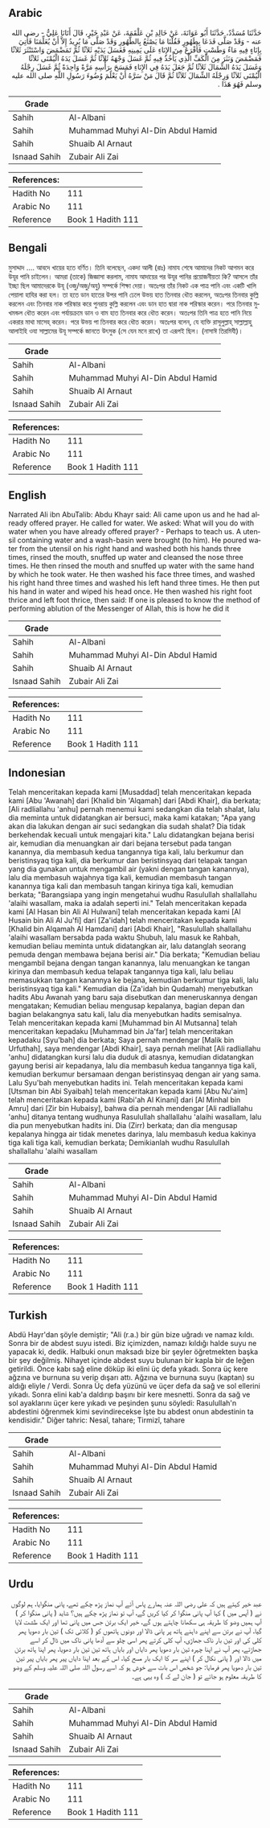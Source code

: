 ## Arabic


<div dir="rtl" lang="ar" style={{fontSize:'larger',backgroundColor:'#f8f9fa',padding:20}}>
حَدَّثَنَا مُسَدَّدٌ، حَدَّثَنَا أَبُو عَوَانَةَ، عَنْ خَالِدِ بْنِ عَلْقَمَةَ، عَنْ عَبْدِ خَيْرٍ، قَالَ أَتَانَا عَلِيٌّ - رضى الله عنه - وَقَدْ صَلَّى فَدَعَا بِطَهُورٍ فَقُلْنَا مَا يَصْنَعُ بِالطَّهُورِ وَقَدْ صَلَّى مَا يُرِيدُ إِلاَّ أَنْ يُعَلِّمَنَا فَأُتِيَ بِإِنَاءٍ فِيهِ مَاءٌ وَطَسْتٍ فَأَفْرَغَ مِنَ الإِنَاءِ عَلَى يَمِينِهِ فَغَسَلَ يَدَيْهِ ثَلاَثًا ثُمَّ تَمَضْمَضَ وَاسْتَنْثَرَ ثَلاَثًا فَمَضْمَضَ وَنَثَرَ مِنَ الْكَفِّ الَّذِي يَأْخُذُ فِيهِ ثُمَّ غَسَلَ وَجْهَهُ ثَلاَثًا ثُمَّ غَسَلَ يَدَهُ الْيُمْنَى ثَلاَثًا وَغَسَلَ يَدَهُ الشِّمَالَ ثَلاَثًا ثُمَّ جَعَلَ يَدَهُ فِي الإِنَاءِ فَمَسَحَ بِرَأْسِهِ مَرَّةً وَاحِدَةً ثُمَّ غَسَلَ رِجْلَهُ الْيُمْنَى ثَلاَثًا وَرِجْلَهُ الشِّمَالَ ثَلاَثًا ثُمَّ قَالَ مَنْ سَرَّهُ أَنْ يَعْلَمَ وُضُوءَ رَسُولِ اللَّهِ صلى الله عليه وسلم فَهُوَ هَذَا ‏.‏
</div>
<div style={{backgroundColor:'#f8f9fa',padding:20, marginBottom: 10}}><table> <thead> <tr> <th>Grade</th> <th></th> </tr> </thead> <tbody> <tr><td>Sahih</td><td>Al-Albani</td></tr><tr><td>Sahih</td><td>Muhammad Muhyi Al-Din Abdul Hamid</td></tr><tr><td>Sahih</td><td>Shuaib Al Arnaut</td></tr><tr><td>Isnaad Sahih</td><td>Zubair Ali Zai</td></tr></tbody></table><table> <thead> <tr> <th>References:</th> <th></th> </tr> </thead> <tbody><tr><td>Hadith No</td><td>111</td></tr><tr><td>Arabic No</td><td>111</td></tr><tr><td>Reference</td><td>Book 1 Hadith 111</td></tr></tbody></table></div>

## Bengali


<div dir="ltr" lang="bn" style={{fontSize:'larger',backgroundColor:'#f8f9fa',padding:20}}>
মুসাদ্দাদ .... আবদে খায়ের হতে বর্ণিত। তিনি বলেছেন, একদা আলী (রাঃ) নামায শেষে আমাদের নিকট আগমন করে উযূর পানি চাইলেন। আমরা (তাকে) জিজ্ঞাসা করলাম, নামায আদায়ের পর উযূর পানির প্রয়োজনীয়তা কি? আসলে তাঁর ইচ্ছা ছিল আমাদেরকে উযূ (ওজু/অজু/অযু) সম্পর্কে শিক্ষা দেয়া। অতঃপর তাঁর নিকট এক পাত্র পানি এবং একটি খালি পেয়ালা হাযির করা হল। তা হতে ডান হাতের উপর পানি ঢেলে উভয় হাত তিনবার ধৌত করলেন, অতঃপর তিনবার কুল্লি করলেন এবং তিনবার নাক পরিস্কার করে পুনরায় কুল্লি করলেন এবং ডান হাত দ্বারা নাক পরিস্কার করেন। পরে তিনবার মুখমন্ডল ধৌত করেন এবং পর্যায়ক্রমে ডান ও বাম হাত তিনবার করে ধৌত করেন। অতঃপর তিনি পাত্র হতে পানি নিয়ে একরার মাথা মাসেহ্ করেন। পরে উভয় পা তিনবার করে ধৌত করেন। অতঃপর বলেন, যে ব্যক্তি রাসূলুল্লাহ্ সাল্লাল্লাহু আলাইহি ওযা সাল্লামের উযূ সম্পর্কে জানতে উৎসুক (সে যেন মনে রাখে) তা এরূপই ছিল। (নাসাঈ তিরমিযী)।
</div>
<div style={{backgroundColor:'#f8f9fa',padding:20, marginBottom: 10}}><table> <thead> <tr> <th>Grade</th> <th></th> </tr> </thead> <tbody> <tr><td>Sahih</td><td>Al-Albani</td></tr><tr><td>Sahih</td><td>Muhammad Muhyi Al-Din Abdul Hamid</td></tr><tr><td>Sahih</td><td>Shuaib Al Arnaut</td></tr><tr><td>Isnaad Sahih</td><td>Zubair Ali Zai</td></tr></tbody></table><table> <thead> <tr> <th>References:</th> <th></th> </tr> </thead> <tbody><tr><td>Hadith No</td><td>111</td></tr><tr><td>Arabic No</td><td>111</td></tr><tr><td>Reference</td><td>Book 1 Hadith 111</td></tr></tbody></table></div>

## English


<div dir="ltr" lang="en" style={{fontSize:'larger',backgroundColor:'#f8f9fa',padding:20}}>
Narrated Ali ibn AbuTalib: Abdu Khayr said: Ali came upon us and he had already offered prayer. He called for water. We asked: What will you do with water when you have already offered prayer? - Perhaps to teach us. A utensil containing water and a wash-basin were brought (to him). He poured water from the utensil on his right hand and washed both his hands three times, rinsed the mouth, snuffed up water and cleansed the nose three times. He then rinsed the mouth and snuffed up water with the same hand by which he took water. He then washed his face three times, and washed his right hand three times and washed his left hand three times. He then put his hand in water and wiped his head once. He then washed his right foot thrice and left foot thrice, then said: If one is pleased to know the method of performing ablution of the Messenger of Allah, this is how he did it
</div>
<div style={{backgroundColor:'#f8f9fa',padding:20, marginBottom: 10}}><table> <thead> <tr> <th>Grade</th> <th></th> </tr> </thead> <tbody> <tr><td>Sahih</td><td>Al-Albani</td></tr><tr><td>Sahih</td><td>Muhammad Muhyi Al-Din Abdul Hamid</td></tr><tr><td>Sahih</td><td>Shuaib Al Arnaut</td></tr><tr><td>Isnaad Sahih</td><td>Zubair Ali Zai</td></tr></tbody></table><table> <thead> <tr> <th>References:</th> <th></th> </tr> </thead> <tbody><tr><td>Hadith No</td><td>111</td></tr><tr><td>Arabic No</td><td>111</td></tr><tr><td>Reference</td><td>Book 1 Hadith 111</td></tr></tbody></table></div>

## Indonesian


<div dir="ltr" lang="id" style={{fontSize:'larger',backgroundColor:'#f8f9fa',padding:20}}>
Telah menceritakan kepada kami [Musaddad] telah menceritakan kepada kami [Abu 'Awanah] dari [Khalid bin 'Alqamah] dari [Abdi Khair], dia berkata; [Ali radliallahu 'anhu] pernah menemui kami sedangkan dia telah shalat, lalu dia meminta untuk didatangkan air bersuci, maka kami katakan; "Apa yang akan dia lakukan dengan air suci sedangkan dia sudah shalat? Dia tidak berkehendak kecuali untuk mengajari kita." Lalu didatangkan bejana berisi air, kemudian dia menuangkan air dari bejana tersebut pada tangan kanannya, dia membasuh kedua tangannya tiga kali, lalu berkumur dan beristinsyaq tiga kali, dia berkumur dan beristinsyaq dari telapak tangan yang dia gunakan untuk mengambil air (yakni dengan tangan kanannya), lalu dia membasuh wajahnya tiga kali, kemudian membasuh tangan kanannya tiga kali dan membasuh tangan kirinya tiga kali, kemudian berkata; "Barangsiapa yang ingin mengetahui wudhu Rasulullah shallallahu 'alaihi wasallam, maka ia adalah seperti ini." Telah menceritakan kepada kami [Al Hasan bin Ali Al Hulwani] telah menceritakan kepada kami [Al Husain bin Ali Al Ju'fi] dari [Za'idah] telah menceritakan kepada kami [Khalid bin Alqamah Al Hamdani] dari [Abdi Khair], "Rasulullah shallallahu 'alaihi wasallam bersabda pada waktu Shubuh, lalu masuk ke Rahbah, kemudian beliau meminta untuk didatangkan air, lalu datanglah seorang pemuda dengan membawa bejana berisi air." Dia berkata; "Kemudian beliau mengambil bejana dengan tangan kanannya, lalu menuangkan ke tangan kirinya dan membasuh kedua telapak tangannya tiga kali, lalu beliau memasukkan tangan kanannya ke bejana, kemudian berkumur tiga kali, lalu beristinsyaq tiga kali." Kemudian dia (Za'idah bin Qudamah) menyebutkan hadits Abu Awanah yang baru saja disebutkan dan meneruskannya dengan mengatakan; Kemudian beliau mengusap kepalanya, bagian depan dan bagian belakangnya satu kali, lalu dia menyebutkan hadits semisalnya. Telah menceritakan kepada kami [Muhammad bin Al Mutsanna] telah menceritakan kepadaku [Muhammad bin Ja'far] telah menceritakan kepadaku [Syu'bah] dia berkata; Saya pernah mendengar [Malik bin Urfuthah], saya mendengar [Abdi Khair], saya pernah melihat [Ali radliallahu 'anhu] didatangkan kursi lalu dia duduk di atasnya, kemudian didatangkan gayung berisi air kepadanya, lalu dia membasuh kedua tangannya tiga kali, kemudian berkumur bersamaan dengan beristinsyaq dengan air yang sama. Lalu Syu'bah menyebutkan hadits ini. Telah menceritakan kepada kami [Utsman bin Abi Syaibah] telah menceritakan kepada kami [Abu Nu'aim] telah menceritakan kepada kami [Rabi'ah Al Kinani] dari [Al Minhal bin Amru] dari [Zir bin Hubaisy], bahwa dia pernah mendengar [Ali radliallahu 'anhu] ditanya tentang wudhunya Rasulullah shallallahu 'alaihi wasallam, lalu dia pun menyebutkan hadits ini. Dia (Zirr) berkata; dan dia mengusap kepalanya hingga air tidak menetes darinya, lalu membasuh kedua kakinya tiga kali tiga kali, kemudian berkata; Demikianlah wudhu Rasulullah shallallahu 'alaihi wasallam
</div>
<div style={{backgroundColor:'#f8f9fa',padding:20, marginBottom: 10}}><table> <thead> <tr> <th>Grade</th> <th></th> </tr> </thead> <tbody> <tr><td>Sahih</td><td>Al-Albani</td></tr><tr><td>Sahih</td><td>Muhammad Muhyi Al-Din Abdul Hamid</td></tr><tr><td>Sahih</td><td>Shuaib Al Arnaut</td></tr><tr><td>Isnaad Sahih</td><td>Zubair Ali Zai</td></tr></tbody></table><table> <thead> <tr> <th>References:</th> <th></th> </tr> </thead> <tbody><tr><td>Hadith No</td><td>111</td></tr><tr><td>Arabic No</td><td>111</td></tr><tr><td>Reference</td><td>Book 1 Hadith 111</td></tr></tbody></table></div>

## Turkish


<div dir="ltr" lang="tr" style={{fontSize:'larger',backgroundColor:'#f8f9fa',padding:20}}>
Abdü Hayr'dan şöyle demiştir; "Ali (r.a.) bir gün bize uğradı ve namaz kıldı. Sonra bir de abdest suyu istedi. Biz içimizden, namazı kıldığı halde suyu ne yapacak ki, dedik. Halbuki onun maksadı bize bir şeyler öğretmekten başka bir şey değilmiş. Nihayet içinde abdest suyu bulunan bir kapla bir de leğen getirildi. Önce kabı sağ eline döküp iki elini üç defa yıkadı. Sonra üç kere ağzına ve burnuna su verip dışarı attı. Ağzına ve burnuna suyu (kaptan) su aldığı eliyle / Verdi. Sonra Üç defa yüzünü ve üçer defa da sağ ve sol ellerini yıkadı. Sonra elini kab'a daldırıp başını bir kere mesnetti. Sonra da sağ ve sol ayaklarını üçer kere yıkadı ve peşinden şunu söyledi: Rasulullah'n abdestini öğrenmek kimi sevindirecekse İşte bu abdest onun abdestinin ta kendisidir." Diğer tahric: Nesaî, tahare; Tirmizî, tahare
</div>
<div style={{backgroundColor:'#f8f9fa',padding:20, marginBottom: 10}}><table> <thead> <tr> <th>Grade</th> <th></th> </tr> </thead> <tbody> <tr><td>Sahih</td><td>Al-Albani</td></tr><tr><td>Sahih</td><td>Muhammad Muhyi Al-Din Abdul Hamid</td></tr><tr><td>Sahih</td><td>Shuaib Al Arnaut</td></tr><tr><td>Isnaad Sahih</td><td>Zubair Ali Zai</td></tr></tbody></table><table> <thead> <tr> <th>References:</th> <th></th> </tr> </thead> <tbody><tr><td>Hadith No</td><td>111</td></tr><tr><td>Arabic No</td><td>111</td></tr><tr><td>Reference</td><td>Book 1 Hadith 111</td></tr></tbody></table></div>

## Urdu


<div dir="rtl" lang="ur" style={{fontSize:'larger',backgroundColor:'#f8f9fa',padding:20}}>
عبد خیر کہتے ہیں کہ علی رضی اللہ عنہ ہمارے پاس آئے آپ نماز پڑھ چکے تھے، پانی منگوایا، ہم لوگوں نے ( آپس میں ) کہا آپ پانی منگوا کر کیا کریں گے، آپ تو نماز پڑھ چکے ہیں؟ شاید ( پانی منگوا کر ) آپ ہمیں وضو کا طریقہ ہی سکھانا چاہتے ہوں گے، خیر ایک برتن جس میں پانی تھا اور ایک طشت لایا گیا، آپ نے برتن سے اپنے داہنے ہاتھ پر پانی ڈالا اور دونوں ہاتھوں کو ( کلائی تک ) تین بار دھویا پھر کلی کی اور تین بار ناک جھاڑی، آپ کلی کرتے پھر اسی چلو سے آدھا پانی ناک میں ڈال کر اسے جھاڑتے، پھر آپ نے اپنا چہرہ تین بار دھویا پھر دایاں اور بایاں ہاتھ تین تین بار دھویا، پھر اپنا ہاتھ برتن میں ڈالا اور ( پانی نکال کر ) اپنے سر کا ایک بار مسح کیا، اس کے بعد اپنا دایاں پیر پھر بایاں پیر تین تین بار دھویا پھر فرمایا: جو شخص اس بات سے خوش ہو کہ اسے رسول اللہ صلی اللہ علیہ وسلم کے وضو کا طریقہ معلوم ہو جائے تو ( جان لے کہ ) وہ یہی ہے۔
</div>
<div style={{backgroundColor:'#f8f9fa',padding:20, marginBottom: 10}}><table> <thead> <tr> <th>Grade</th> <th></th> </tr> </thead> <tbody> <tr><td>Sahih</td><td>Al-Albani</td></tr><tr><td>Sahih</td><td>Muhammad Muhyi Al-Din Abdul Hamid</td></tr><tr><td>Sahih</td><td>Shuaib Al Arnaut</td></tr><tr><td>Isnaad Sahih</td><td>Zubair Ali Zai</td></tr></tbody></table><table> <thead> <tr> <th>References:</th> <th></th> </tr> </thead> <tbody><tr><td>Hadith No</td><td>111</td></tr><tr><td>Arabic No</td><td>111</td></tr><tr><td>Reference</td><td>Book 1 Hadith 111</td></tr></tbody></table></div>